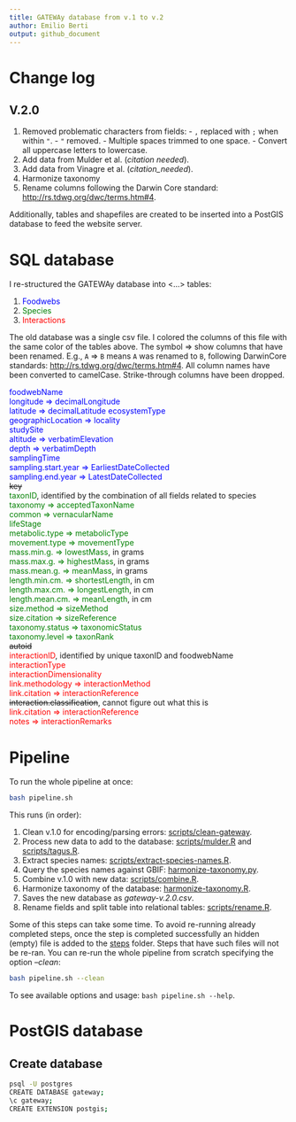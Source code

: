 ```yaml
---
title: GATEWAy database from v.1 to v.2
author: Emilio Berti
output: github_document
---
```


# Change log

## V.2.0

  1. Removed problematic characters from fields:
    - `,` replaced with `;` when within `"`.
    - `"` removed.
    - Multiple spaces trimmed to one space.
    - Convert all uppercase letters to lowercase.
  2. Add data from Mulder et al. (_citation needed_).
  3. Add data from Vinagre et al. (_citation_needed_).
  4. Harmonize taxonomy
  5. Rename columns following the Darwin Core standard: <http://rs.tdwg.org/dwc/terms.htm#4>.

Additionally, tables and shapefiles are created to be inserted into a PostGIS database to feed the website server.

# SQL database

I re-structured the GATEWAy database into <...> tables:

  1. <span style="color:blue">Foodwebs</span>
  2. <span style="color:green">Species</span>
  3. <span style="color:red">Interactions</span>

The old database was a single csv file.
I colored the columns of this file with the same color of the tables above.
The symbol => show columns that have been renamed. 
E.g., `A` => `B` means `A` was renamed to `B`, following DarwinCore standards: <http://rs.tdwg.org/dwc/terms.htm#4>.
All column names have been converted to camelCase.
Strike-through columns have been dropped.

<!-- foodwebs -->
<span style="color:blue">foodwebName</span><br>
<span style="color:blue">longitude => decimalLongitude</span><br>
<span style="color:blue">latitude => decimalLatitude</span>
<span style="color:blue">ecosystemType</span><br>
<span style="color:blue">geographicLocation => locality</span><br>
<span style="color:blue">studySite</span><br>
<span style="color:blue">altitude => verbatimElevation</span><br>
<span style="color:blue">depth => verbatimDepth</span><br>
<span style="color:blue">samplingTime</span><br>
<span style="color:blue">sampling.start.year => EarliestDateCollected</span><br>
<span style="color:blue">sampling.end.year => LatestDateCollected</span><br>
<!-- species -->
~~key~~<br>
<span style="color:green">taxonID</span>, identified by the combination of all fields related to species<br>
<span style="color:green">taxonomy => acceptedTaxonName</span><br>
<span style="color:green">common => vernacularName</span><br>
<span style="color:green">lifeStage</span><br>
<span style="color:green">metabolic.type => metabolicType</span><br>
<span style="color:green">movement.type => movementType</span><br>
<span style="color:green">mass.min.g. => lowestMass</span>, in grams<br>
<span style="color:green">mass.max.g. => highestMass</span>, in grams<br>
<span style="color:green">mass.mean.g. => meanMass</span>, in grams<br>
<span style="color:green">length.min.cm. => shortestLength</span>, in cm<br>
<span style="color:green">length.max.cm. => longestLength</span>, in cm<br>
<span style="color:green">length.mean.cm. => meanLength</span>, in cm<br>
<span style="color:green">size.method => sizeMethod</span><br>
<span style="color:green">size.citation => sizeReference</span><br>
<span style="color:green">taxonomy.status => taxonomicStatus</span><br>
<span style="color:green">taxonomy.level => taxonRank</span><br>
<!-- interactions -->
~~autoid~~<br>
<span style="color:red">interactionID</span>, identified by unique taxonID and foodwebName<br>
<span style="color:red">interactionType</span><br>
<span style="color:red">interactionDimensionality</span><br>
<span style="color:red">link.methodology => interactionMethod</span><br>
<span style="color:red">link.citation => interactionReference</span><br>
~~interaction.classification~~, cannot figure out what this is       <br>
<span style="color:red">link.citation => interactionReference</span><br>
<span style="color:red">notes => interactionRemarks</span><br>

# Pipeline

To run the whole pipeline at once:

```bash
bash pipeline.sh
```

This runs (in order):

  1. Clean v.1.0 for encoding/parsing errors: [scripts/clean-gateway](scripts/clean-gateway).
  2. Process new data to add to the database: [scripts/mulder.R](scripts/mulder.R) and [scripts/tagus.R](scripts/tagus.R).
  3. Extract species names: [scripts/extract-species-names.R](scripts/extract-species-names.R).
  4. Query the species names against GBIF: [harmonize-taxonomy.py](harmonize-taxonomy.py).
  5. Combine v.1.0 with new data: [scripts/combine.R](scripts/combine.R).
  6. Harmonize taxonomy of the database: [harmonize-taxonomy.R](harmonize-taxonomy.R).
  7. Saves the new database as _gateway-v.2.0.csv_.
  8. Rename fields and split table into relational tables: [scripts/rename.R](scripts/rename.R).

Some of this steps can take some time.
To avoid re-running already completed steps, once the step is  completed successfully an hidden (empty) file is added to the [steps](steps) folder.
Steps that have such files will not be re-ran.
You can re-run the whole pipeline from scratch specifying the option _--clean_:

```bash
bash pipeline.sh --clean
```

To see available options and usage: `bash pipeline.sh --help`.

# PostGIS database

## Create database

```bash
psql -U postgres
CREATE DATABASE gateway;
\c gateway;
CREATE EXTENSION postgis;
```
